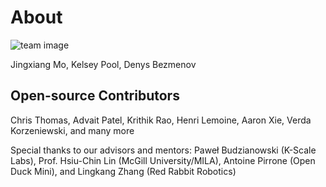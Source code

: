 

# About

<Image src="/team.jpg" alt="team image" width={1000} height={500} />

Jingxiang Mo, Kelsey Pool, Denys Bezmenov

## Open-source Contributors
Chris Thomas, Advait Patel, Krithik Rao, Henri Lemoine, Aaron Xie, Verda Korzeniewski, and many more

Special thanks to our advisors and mentors: Paweł Budzianowski (K-Scale Labs), Prof. Hsiu-Chin Lin (McGill University/MILA), Antoine Pirrone (Open Duck Mini), and Lingkang Zhang (Red Rabbit Robotics)